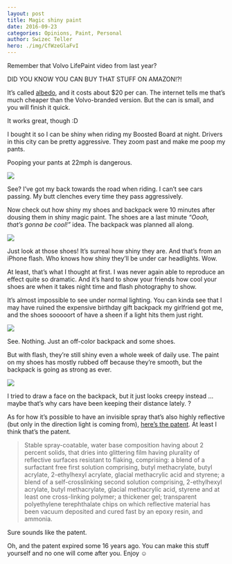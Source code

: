 ```yaml
---
layout: post
title: Magic shiny paint
date: 2016-09-23
categories: Opinions, Paint, Personal
author: Swizec Teller
hero: ./img/CfWzeGlaFvI
---
```


Remember that Volvo LifePaint video from last year?

DID YOU KNOW YOU CAN BUY THAT STUFF ON AMAZON!?!

It’s called [albedo](https://www.amazon.com/s/ref=nb_sb_noss_1?url=search-alias%3Daps&field-keywords=albedo+spray&rh=i%3Aaps%2Ck%3Aalbedo+spray), and it costs about $20 per can. The internet tells me that’s much cheaper than the Volvo-branded version. But the can is small, and you will finish it quick.

It works great, though :D

I bought it so I can be shiny when riding my Boosted Board at night. Drivers in this city can be pretty aggressive. They zoom past and make me poop my pants.

Pooping your pants at 22mph is dangerous.

![](./img/article-0-15141246000005DC-845_634x419.jpg)

See? I’ve got my back towards the road when riding. I can’t see cars passing. My butt clenches every time they pass aggressively.

Now check out how shiny my shoes and backpack were 10 minutes after dousing them in shiny magic paint. The shoes are a last minute _“Oooh, that’s gonna be cool!”_ idea. The backpack was planned all along.

![](./img/45BP3uB.jpg)

Just look at those shoes! It’s surreal how shiny they are. And that’s from an iPhone flash. Who knows how shiny they’ll be under car headlights. Wow.

At least, that’s what I thought at first. I was never again able to reproduce an effect quite so dramatic. And it’s hard to show your friends how cool your shoes are when it takes night time and flash photography to show.

It’s almost impossible to see under normal lighting. You can kinda see that I may have ruined the expensive birthday gift backpack my girlfriend got me, and the shoes sooooort of have a sheen if a light hits them just right.

![](./img/kJNcSMj.jpg)

See. Nothing. Just an off-color backpack and some shoes.

But with flash, they’re still shiny even a whole week of daily use. The paint on my shoes has mostly rubbed off because they’re smooth, but the backpack is going as strong as ever.

![](./img/eRFMSlG.jpg)

I tried to draw a face on the backpack, but it just looks creepy instead … maybe that’s why cars have been keeping their distance lately. ?

As for how it’s possible to have an invisible spray that’s also highly reflective (but only in the direction light is coming from), [here’s the patent](https://www.google.com/patents/US5109060). At least I think that’s the patent.

> Stable spray-coatable, water base composition having about 2 percent solids, that dries into glittering film having plurality of reflective surfaces resistant to flaking, comprising: a blend of a surfactant free first solution comprising, butyl methacrylate, butyl acrylate, 2-ethylhexyl acrylate, glacial methacrylic acid and styrene; a blend of a self-crosslinking second solution comprising, 2-ethylhexyl acrylate, butyl methacrylate, glacial methacrylic acid, styrene and at least one cross-linking polymer; a thickener gel; transparent polyethylene terephthalate chips on which reflective material has been vacuum deposited and cured fast by an epoxy resin, and ammonia.

Sure sounds like the patent.

Oh, and the patent expired some 16 years ago. You can make this stuff yourself and no one will come after you. Enjoy ☺️
